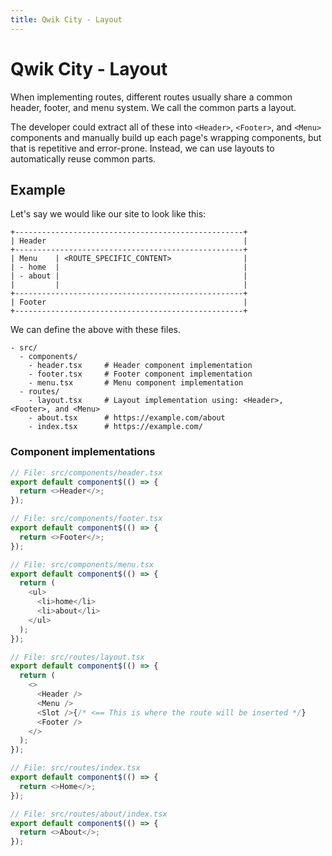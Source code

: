 ```yaml
---
title: Qwik City - Layout
---
```


# Qwik City - Layout

When implementing routes, different routes usually share a common header, footer, and menu system. We call the common parts a layout.

The developer could extract all of these into `<Header>`, `<Footer>`, and `<Menu>` components and manually build up each page's wrapping components, but that is repetitive and error-prone. Instead, we can use layouts to automatically reuse common parts.

## Example

Let's say we would like our site to look like this:

```
+---------------------------------------------------+
| Header                                            |
+---------------------------------------------------+
| Menu    | <ROUTE_SPECIFIC_CONTENT>                |
| - home  |                                         |
| - about |                                         |
|         |                                         |
+---------------------------------------------------+
| Footer                                            |
+---------------------------------------------------+

```

We can define the above with these files.

```
- src/
  - components/
    - header.tsx     # Header component implementation
    - footer.tsx     # Footer component implementation
    - menu.tsx       # Menu component implementation
  - routes/
    - layout.tsx     # Layout implementation using: <Header>, <Footer>, and <Menu>
    - about.tsx      # https://example.com/about
    - index.tsx      # https://example.com/
```

### Component implementations

```typescript
// File: src/components/header.tsx
export default component$(() => {
  return <>Header</>;
});
```

```typescript
// File: src/components/footer.tsx
export default component$(() => {
  return <>Footer</>;
});
```

```typescript
// File: src/components/menu.tsx
export default component$(() => {
  return (
    <ul>
      <li>home</li>
      <li>about</li>
    </ul>
  );
});
```

```typescript
// File: src/routes/layout.tsx
export default component$(() => {
  return (
    <>
      <Header />
      <Menu />
      <Slot />{/* <== This is where the route will be inserted */}
      <Footer />
    </>
  );
});
```

```typescript
// File: src/routes/index.tsx
export default component$(() => {
  return <>Home</>;
});
```

```typescript
// File: src/routes/about/index.tsx
export default component$(() => {
  return <>About</>;
});
```